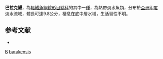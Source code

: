 {{Speciesbox
| taxon = Exostoma barakensis
| binomial_authority = [[Vishwanath|Vishwanath]] & [[Joyshree|Joyshree]], 2007
| status = DD
| status_system = IUCN3.1
}}
'''巴拉克鰋'''，為[[輻鰭魚綱|輻鰭魚綱]][[鯰形目|鯰形目]][[鮡科|鮡科]]的其中一[[種|種]]，為熱帶淡水魚類，分布於[[亞洲|亞洲]][[印度|印度]]淡水流域，體長可達9.8公分，棲息在底中層水域，生活習性不明。

==参考文献==
*{{FishBase_species|genus=Exostoma|species=barakensis|year=2015|month=3}}

{{Taxonbar}}
[[Category:2007年描述的鱼类|B]]
[[Category:鰋屬|barakensis]]